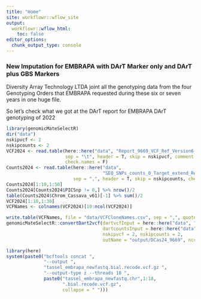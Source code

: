 ```yaml
---
title: "Home"
site: workflowr::wflow_site
output:
  workflowr::wflow_html:
    toc: false
editor_options:
  chunk_output_type: console
---
```

### New Imputation for EMBRAPA with DArT Marker only and DArT plus GBS Markers

Diversity Array Technology LTDA joint all the genotyping data from the four Genotyping Orders that EMBRAPA requested during these six or seven years in one huge file.

So let's check what we got at the DArT report for EMBRAPA DArT genotyping of 2022
```r
library(genomicMateSelectR)
dir("data")
nskipvcf <- 2
nskipcounts <- 2
VCF2024 <- read.table(here::here("data", "Report_9669_VCF_Ref_Version6.txt"),
                      sep = "\t", header = T, skip = nskipvcf, comment.char = "",
                      check.names = F)
Counts2024 <- read.table(here::here("data",
                                    "SEQ_SNPs_counts_0_Target_extend_Ref.csv"),
                         sep = ",", header = T, skip = nskipcounts, check.names = F)
Counts2024[1:10,1:50]
Counts2024[Counts2024$PICSnp != 0,] %>% nrow()/2
table(Counts2024$Chrom_Cassava_v61)[-1] %>% sum()/2
VCF2024[1:10,1:30]
VCFNames <- colnames(VCF2024)[10:ncol(VCF2024)]

write.table(VCFNames, file = "data/VCFCloneNames.csv", sep = ",", quote = F, row.names = F)
genomicMateSelectR::convertDart2vcf(dartvcfInput = here::here("data", "Report_9669_VCF_Ref_Version6.txt"),
                                    dartcountsInput = here::here("data", "SEQ_SNPs_counts_0_Target_extend_Ref.csv"),
                                    nskipvcf = 2, nskipcounts = 2,
                                    outName = "output/DCas24_9669", ncores = 1)
```


```r
library(here)
system(paste0("bcftools concat ",
              "--output ",
              "tassel_embrapa_newfastq.bial.recode.vcf.gz ",
              "--output-type z --threads 18 ",
              paste0("tassel_embrapa_newfastq.chr",1:18,
                     ".bial.recode.vcf.gz",
                     collapse = " ")))

```

